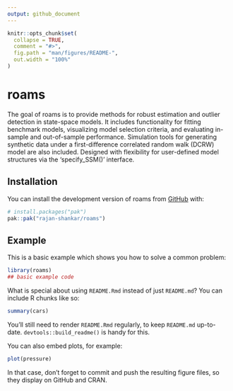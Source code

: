 ```yaml
---
output: github_document
---
```


<!-- README.md is generated from README.Rmd. Please edit that file -->

```r
knitr::opts_chunk$set(
  collapse = TRUE,
  comment = "#>",
  fig.path = "man/figures/README-",
  out.width = "100%"
)
```

# roams

<!-- badges: start -->
<!-- badges: end -->

The goal of roams is to provide methods for robust estimation and outlier detection in state-space models. 
It includes functionality for fitting benchmark models, visualizing model selection criteria, and evaluating in-sample and out-of-sample performance.
Simulation tools for generating synthetic data under a first-difference correlated random walk (DCRW) model are also included. 
Designed with flexibility for user-defined model structures via the 'specify_SSM()' interface.

## Installation

You can install the development version of roams from [GitHub](https://github.com/) with:

``` r
# install.packages("pak")
pak::pak("rajan-shankar/roams")
```

## Example

This is a basic example which shows you how to solve a common problem:

```r
library(roams)
## basic example code
```

What is special about using `README.Rmd` instead of just `README.md`? You can include R chunks like so:

```r
summary(cars)
```

You'll still need to render `README.Rmd` regularly, to keep `README.md` up-to-date. `devtools::build_readme()` is handy for this.

You can also embed plots, for example:

```r
plot(pressure)
```

In that case, don't forget to commit and push the resulting figure files, so they display on GitHub and CRAN.
